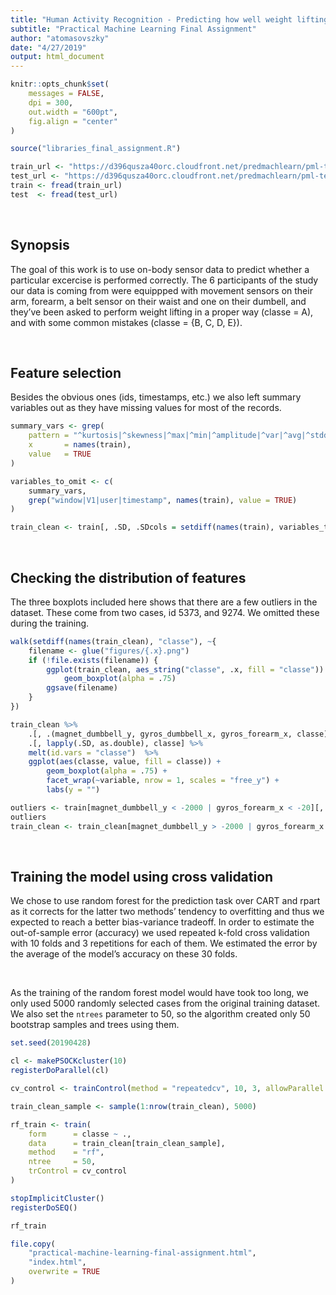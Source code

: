 ```yaml
---
title: "Human Activity Recognition - Predicting how well weight lifting excercises were performed using sensory data"
subtitle: "Practical Machine Learning Final Assignment"
author: "atomasovszky"
date: "4/27/2019"
output: html_document
---
```


```r
knitr::opts_chunk$set(
    messages = FALSE,
    dpi = 300,
    out.width = "600pt",
    fig.align = "center"
)

source("libraries_final_assignment.R")

train_url <- "https://d396qusza40orc.cloudfront.net/predmachlearn/pml-training.csv"
test_url <- "https://d396qusza40orc.cloudfront.net/predmachlearn/pml-testing.csv"
train <- fread(train_url)
test  <- fread(test_url)
```


&nbsp;
&nbsp;



## Synopsis

The goal of this work is to use on-body sensor data to predict whether a particular excercise is performed correctly.
The 6 participants of the study our data is coming from were equippped with movement sensors on their arm, forearm, a belt sensor on their waist and one on their dumbell, and they've been asked to perform weight lifting in a proper way (classe = A), and with some common mistakes (classe = {B, C, D, E}).


&nbsp;
&nbsp;


## Feature selection

Besides the obvious ones (ids, timestamps, etc.) we also left summary variables out as they have missing values for most of the records.

```r
summary_vars <- grep(
    pattern = "^kurtosis|^skewness|^max|^min|^amplitude|^var|^avg|^stddev", 
    x       = names(train),
    value   = TRUE
)

variables_to_omit <- c(
    summary_vars,
    grep("window|V1|user|timestamp", names(train), value = TRUE)
)

train_clean <- train[, .SD, .SDcols = setdiff(names(train), variables_to_omit)]
```


&nbsp;
&nbsp;


## Checking the distribution of features

The three boxplots included here shows that there are a few outliers in the dataset.
These come from two cases, id 5373, and 9274. 
We omitted these during the training.

```r
walk(setdiff(names(train_clean), "classe"), ~{
    filename <- glue("figures/{.x}.png")
    if (!file.exists(filename)) {
        ggplot(train_clean, aes_string("classe", .x, fill = "classe")) +
            geom_boxplot(alpha = .75)
        ggsave(filename)
    }
})

train_clean %>%
    .[, .(magnet_dumbbell_y, gyros_dumbbell_x, gyros_forearm_x, classe)] %>%
    .[, lapply(.SD, as.double), classe] %>%
    melt(id.vars = "classe")  %>%
    ggplot(aes(classe, value, fill = classe)) +
        geom_boxplot(alpha = .75) +
        facet_wrap(~variable, nrow = 1, scales = "free_y") +
        labs(y = "")

outliers <- train[magnet_dumbbell_y < -2000 | gyros_forearm_x < -20][, V1]
outliers
train_clean <- train_clean[magnet_dumbbell_y > -2000 | gyros_forearm_x > -20]
```


&nbsp;
&nbsp;


## Training the model using cross validation

We chose to use random forest for the prediction task over CART and rpart as it corrects for the latter two methods' tendency to overfitting and thus we expected to reach a better bias-variance tradeoff.
In order to estimate the out-of-sample error (accuracy) we used repeated k-fold cross validation with 10 folds and 3 repetitions for each of them.
We estimated the error by the average of the model's accuracy on these 30 folds. 

&nbsp;

As the training of the random forest model would have took too long, we only used 5000 randomly selected cases from the original training dataset.
We also set the `ntrees` parameter to 50, so the algorithm created only 50 bootstrap samples and trees using them.

```r
set.seed(20190428)

cl <- makePSOCKcluster(10)
registerDoParallel(cl)

cv_control <- trainControl(method = "repeatedcv", 10, 3, allowParallel = TRUE)

train_clean_sample <- sample(1:nrow(train_clean), 5000)

rf_train <- train(
    form      = classe ~ .,
    data      = train_clean[train_clean_sample],
    method    = "rf",
    ntree     = 50,
    trControl = cv_control
)

stopImplicitCluster()
registerDoSEQ()

rf_train
```


```r
file.copy(
    "practical-machine-learning-final-assignment.html", 
    "index.html", 
    overwrite = TRUE
)
```